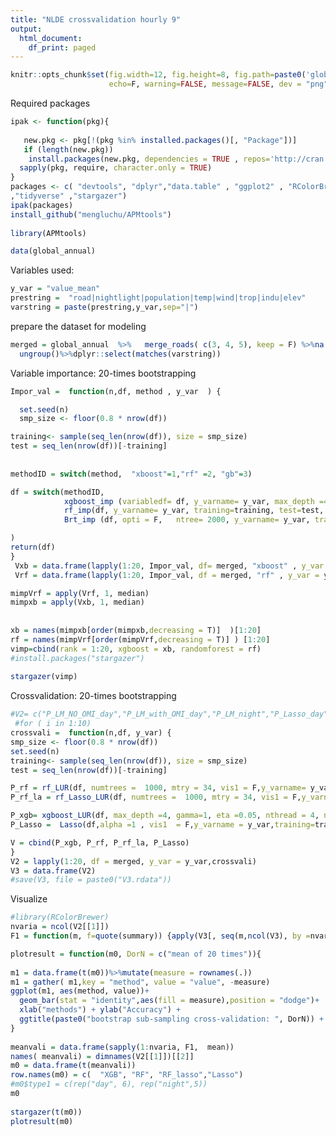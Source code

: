 ```yaml
---
title: "NLDE crossvalidation hourly 9"
output:
  html_document:
    df_print: paged
---
```

 
```r
knitr::opts_chunk$set(fig.width=12, fig.height=8, fig.path=paste0('global_crossvali',"/"),
                      echo=F, warning=FALSE, message=FALSE, dev = "png", include = T)
```
 
Required packages
```r
ipak <- function(pkg){
 
   new.pkg <- pkg[!(pkg %in% installed.packages()[, "Package"])]
   if (length(new.pkg)) 
    install.packages(new.pkg, dependencies = TRUE , repos='http://cran.muenster.r-project.org')
  sapply(pkg, require, character.only = TRUE)
}
packages <- c( "devtools", "dplyr","data.table" , "ggplot2" , "RColorBrewer", "raster", "rasterVis", "rgdal","Matrix","xgboost",  "glmnet", "ranger", "randomForest"  
,"tidyverse" ,"stargazer")
ipak(packages)
install_github("mengluchu/APMtools") 
 
library(APMtools)

data(global_annual)
```

Variables used:
```r
y_var = "value_mean"
prestring =  "road|nightlight|population|temp|wind|trop|indu|elev"
varstring = paste(prestring,y_var,sep="|")
```

prepare the dataset for modeling 
```r
merged = global_annual  %>%   merge_roads( c(3, 4, 5), keep = F) %>%na.omit() %>%
  ungroup()%>%dplyr::select(matches(varstring))
```
 
Variable importance: 20-times bootstrapping
```r
Impor_val =  function(n,df, method , y_var  ) {

  set.seed(n)
  smp_size <- floor(0.8 * nrow(df))

training<- sample(seq_len(nrow(df)), size = smp_size)
test = seq_len(nrow(df))[-training] 
 
 
methodID = switch(method,  "xboost"=1,"rf" =2, "gb"=3) 

df = switch(methodID,  
            xgboost_imp (variabledf= df, y_varname= y_var, max_depth =4, gamma=1, eta =0.05, nthread = 4, nrounds = 1650, training=training, test=test, grepstring =varstring ),  
            rf_imp(df, y_varname= y_var, training=training, test=test, grepstring =varstring,mtry = 34, numtrees = 1000),
            Brt_imp (df, opti = F,   ntree= 2000, y_varname= y_var, training=training, test=test,  grepstring =varstring)

) 
return(df)
} 
 Vxb = data.frame(lapply(1:20, Impor_val, df= merged, "xboost" , y_var =y_var))
 Vrf = data.frame(lapply(1:20, Impor_val, df = merged, "rf" , y_var = y_var)) 

mimpVrf = apply(Vrf, 1, median)
mimpxb = apply(Vxb, 1, median)
 
 
xb = names(mimpxb[order(mimpxb,decreasing = T)]  )[1:20]
rf = names(mimpVrf[order(mimpVrf,decreasing = T)] ) [1:20]
vimp=cbind(rank = 1:20, xgboost = xb, randomforest = rf)
#install.packages("stargazer")
 
stargazer(vimp)
```

Crossvalidation: 20-times bootstrapping

```r
#V2= c("P_LM_NO_OMI_day","P_LM_with_OMI_day","P_LM_night","P_Lasso_day","P_lasso_night", "P_rf_day","P_rf_night","P_ctree_day")
 #for ( i in 1:10)
crossvali =  function(n,df, y_var) {
smp_size <- floor(0.8 * nrow(df)) 
set.seed(n)
training<- sample(seq_len(nrow(df)), size = smp_size)
test = seq_len(nrow(df))[-training] 

P_rf = rf_LUR(df, numtrees =  1000, mtry = 34, vis1 = F,y_varname= y_var, training=training, test=test, grepstring =varstring)
P_rf_la = rf_Lasso_LUR(df, numtrees =  1000, mtry = 34, vis1 = F,y_varname= y_var, training=training, test=test, grepstring =varstring)

P_xgb= xgboost_LUR(df, max_depth =4, gamma=1, eta =0.05, nthread = 4, nrounds =1650, y_varname= y_var,training=training, test=test, grepstring =varstring)
P_Lasso =  Lasso(df,alpha =1 , vis1  = F,y_varname = y_var,training=training, test=test,grepstring =prestring )

V = cbind(P_xgb, P_rf, P_rf_la, P_Lasso)
} 
V2 = lapply(1:20, df = merged, y_var = y_var,crossvali)
V3 = data.frame(V2)
#save(V3, file = paste0("V3.rdata"))
```
Visualize 
```r
#library(RColorBrewer)
nvaria = ncol(V2[[1]])
F1 = function(m, f=quote(summary)) {apply(V3[, seq(m,ncol(V3), by =nvaria)], 1, f) }

plotresult = function(m0, DorN = c("mean of 20 times")){
 
m1 = data.frame(t(m0))%>%mutate(measure = rownames(.))
m1 = gather( m1,key = "method", value = "value", -measure)
ggplot(m1, aes(method, value))+ 
  geom_bar(stat = "identity",aes(fill = measure),position = "dodge")+
  xlab("methods") + ylab("Accuracy") +
  ggtitle(paste0("bootstrap sub-sampling cross-validation: ", DorN)) + theme_bw() + theme(axis.text=element_text(size=15),legend.text=element_text(size=20),axis.title=element_text(size=15,face="bold")) + scale_fill_brewer(palette="Set2")+theme(legend.title = element_blank()) 
}
 
meanvali = data.frame(sapply(1:nvaria, F1,  mean)) 
names( meanvali) = dimnames(V2[[1]])[[2]]
m0 = data.frame(t(meanvali))
row.names(m0) = c(  "XGB", "RF", "RF_lasso","Lasso")
#m0$type1 = c(rep("day", 6), rep("night",5))
m0
 
stargazer(t(m0)) 
plotresult(m0) 
```
